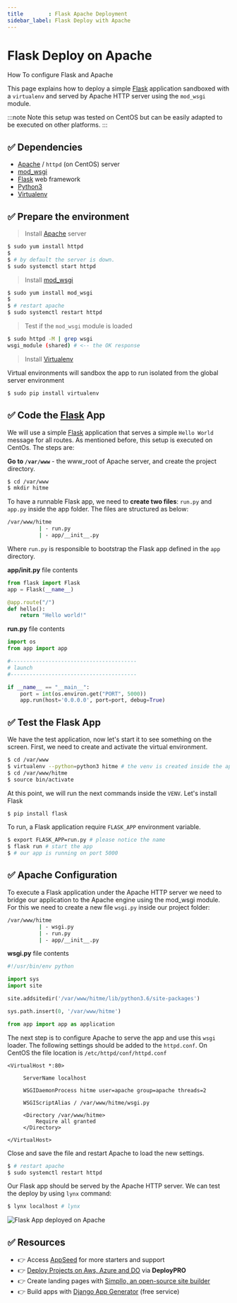 ```yaml
---
title        : Flask Apache Deployment
sidebar_label: Flask Deploy with Apache
---
```


# Flask Deploy on Apache

<SubHeading>How To configure Flask and Apache</SubHeading>

This page explains how to deploy a simple [Flask](https://www.palletsprojects.com/p/flask/) application sandboxed with a `virtualenv` and served by Apache HTTP server using the `mod_wsgi` module.

:::note Note
this setup was tested on CentOS but can be easily adapted to be executed on other platforms.
:::

## ✅ Dependencies

- [Apache](https://httpd.apache.org/) / `httpd` (on CentOS) server
- [mod_wsgi](https://modwsgi.readthedocs.io/)
- [Flask](https://www.palletsprojects.com/p/flask/) web framework
- [Python3](https://www.python.org/)
- [Virtualenv](https://virtualenv.pypa.io/)

## ✅ Prepare the environment

> Install [Apache](https://httpd.apache.org/) server

```bash
$ sudo yum install httpd
$
$ # by default the server is down.
$ sudo systemctl start httpd
```

> Install [mod_wsgi](https://modwsgi.readthedocs.io/)

```bash
$ sudo yum install mod_wsgi
$
$ # restart apache
$ sudo systemctl restart httpd
```

> Test if the `mod_wsgi` module is loaded

```bash
$ sudo httpd -M | grep wsgi
wsgi_module (shared) # <-- the OK response
```

> Install [Virtualenv](https://virtualenv.pypa.io/)

Virtual environments will sandbox the app to run isolated from the global server environment

```bash
$ sudo pip install virtualenv
```

## ✅ Code the [Flask](https://www.palletsprojects.com/p/flask/) App

We will use a simple [Flask](https://www.palletsprojects.com/p/flask/) application that serves a simple `Hello World` message for all routes. As mentioned before, this setup is executed on CentOs. The steps are:

**Go to `/var/www`** - the www_root of Apache server, and create the project directory.

```bash
$ cd /var/www
$ mkdir hitme
```

To have a runnable Flask app, we need to **create two files**: `run.py` and `app.py` inside the app folder. The files are structured as below:

```bash
/var/www/hitme
          | - run.py
          | - app/__init__.py
```

Where `run.py` is responsible to bootstrap the Flask app defined in the `app` directory.

**app/init.py** file contents

```python
from flask import Flask
app = Flask(__name__)

@app.route("/")
def hello():
    return "Hello world!"
```

**run.py** file contents

```python
import os
from app import app

#----------------------------------------
# launch
#----------------------------------------

if __name__ == "__main__":
    port = int(os.environ.get("PORT", 5000))
    app.run(host='0.0.0.0', port=port, debug=True)
```

## ✅ Test the Flask App

We have the test application, now let's start it to see something on the screen. First, we need to create and activate the virtual environment.

```bash
$ cd /var/www
$ virtualenv --python=python3 hitme # the venv is created inside the app folder
$ cd /var/www/hitme
$ source bin/activate
```

At this point, we will run the next commands inside the `VENV`. Let's install Flask

```bash
$ pip install flask
```

To run, a Flask application require `FLASK_APP` environment variable.

```bash
$ export FLASK_APP=run.py # please notice the name
$ flask run # start the app
$ # our app is running on port 5000
```

## ✅ Apache Configuration

To execute a Flask application under the Apache HTTP server we need to bridge our application to the Apache engine using the mod_wsgi module. 
For this we need to create a new file `wsgi.py` inside our project folder:

```bash
/var/www/hitme
          | - wsgi.py
          | - run.py
          | - app/__init__.py
```

**wsgi.py** file contents

```python
#!/usr/bin/env python

import sys
import site

site.addsitedir('/var/www/hitme/lib/python3.6/site-packages')

sys.path.insert(0, '/var/www/hitme')

from app import app as application
```

The next step is to configure Apache to serve the app and use this `wsgi` loader. The following settings should be added to the `httpd.conf`. On CentOS the file location is `/etc/httpd/conf/httpd.conf`

```markup
<VirtualHost *:80>

     ServerName localhost

     WSGIDaemonProcess hitme user=apache group=apache threads=2

     WSGIScriptAlias / /var/www/hitme/wsgi.py

     <Directory /var/www/hitme>
         Require all granted
     </Directory>

</VirtualHost>
```

Close and save the file and restart Apache to load the new settings.

```bash
$ # restart apache
$ sudo systemctl restart httpd
```

Our Flask app should be served by the Apache HTTP server. We can test the deploy by using `lynx` command:

```bash
$ lynx localhost # lynx
```

![Flask App deployed on Apache](https://raw.githubusercontent.com/app-generator/static/master/docs/flask-apache-centos-running-app.jpg)

## ✅ Resources

- 👉 Access [AppSeed](https://appseed.us/) for more starters and support 
- 👉 [Deploy Projects on Aws, Azure and DO](https://www.docs.deploypro.dev/) via **DeployPRO**
- 👉 Create landing pages with [Simpllo, an open-source site builder](https://www.simpllo.com/)
- 👉 Build apps with [Django App Generator](https://app-generator.dev/django/) (free service)
